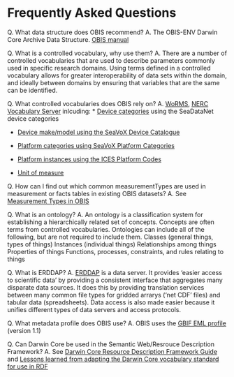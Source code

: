 # Frequently Asked Questions

Q. What data structure does OBIS recommend?
  A. The OBIS-ENV Darwin Core Archive Data Structure. [OBIS manual](https://obis.org/manual/dataformat/#envdata)
 
Q. What is a controlled vocabulary, why use them?
  A. There are a number of controlled vocabularies that are used to describe parameters commonly used in specific research domains. Using terms defined in a controlled vocabulary allows for greater interoperability of data sets within the domain, and ideally between domains by ensuring that variables that are the same can be identified.

Q. What controlled vocabularies does OBIS rely on?
  A. [WoRMS](https://www.marinespecies.org/), [NERC Vocabulary Server](http://vocab.nerc.ac.uk/) inlcuding: 
  * [Device categories](http://vocab.nerc.ac.uk/collection/L05/current/) using the SeaDataNet device categories

  * [Device make/model using the SeaVoX Device Catalogue](http://vocab.nerc.ac.uk/collection/L22/current/) 

  * [Platform categories using SeaVoX Platform Categories](http://vocab.nerc.ac.uk/collection/L06/current/)

  * [Platform instances using the ICES Platform Codes](http://vocab.nerc.ac.uk/collection/C17/current/)

  * [Unit of measure](http://vocab.nerc.ac.uk/collection/P06/current/) 

Q. How can I find out which common measurementTypes are used in measurement or facts tables in existing OBIS datasets?
  A. See [Measurement Types in OBIS](https://mof.obis.org/)

  
Q. What is an ontology?
  A. An ontology is a classification system for establishing a hierarchically related set of concepts. Concepts are often terms from controlled vocabularies. Ontologies can include all of the following, but are not required to include them.
      Classes (general things, types of things)
      Instances (individual things)
      Relationships among things
      Properties of things
      Functions, processes, constraints, and rules relating to things
      
 Q. What is ERDDAP?
  A. [ERDDAP](https://coastwatch.pfeg.noaa.gov/erddap/index.html) is a data server. It provides 'easier access to scientific data' by providing a consistent interface that aggregates many disparate data sources. It does this by providing translation services between many common file types for gridded arrarys ('net CDF' files) and tabular data (spreadsheets). Data access is also made easier because it unifies different types of data servers and access protocols.

Q. What metadata profile does OBIS use?
  A. OBIS uses the [GBIF EML profile](http://rs.gbif.org/schema/eml-gbif-profile/1.1/eml-gbif-profile.xsd) (version 1.1)
  
Q. Can Darwin Core be used in the Semantic Web/Resrouce Description Framework?
  A. See [Darwin Core Resource Description Framework Guide](https://dwc.tdwg.org/rdf/) and 
[Lessons learned from adapting the Darwin Core vocabulary standard for use in RDF](http://www.semantic-web-journal.net/system/files/swj1093.pdf)

